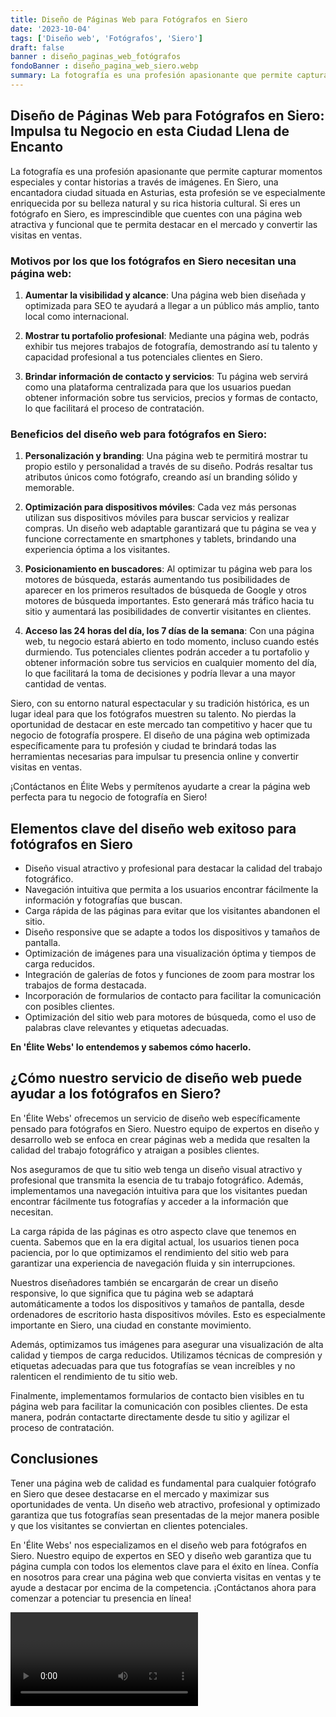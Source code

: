 ```yaml
---
title: Diseño de Páginas Web para Fotógrafos en Siero
date: '2023-10-04'
tags: ['Diseño web', 'Fotógrafos', 'Siero']
draft: false
banner : diseño_paginas_web_fotógrafos
fondoBanner : diseño_pagina_web_siero.webp
summary: La fotografía es una profesión apasionante que permite capturar momentos especiales y contar historias a través de imágenes. En Siero, una encantadora ciudad situada en Asturias, esta profesión se ve especialmente enriquecida por su belleza natural y su rica historia cultural. Si eres un fotógrafo en Siero, es imprescindible que cuentes con una página web atractiva y funcional que te permita destacar en el mercado y convertir las visitas en ventas.
---
```


## **Diseño de Páginas Web para Fotógrafos en Siero: Impulsa tu Negocio en esta Ciudad Llena de Encanto**

La fotografía es una profesión apasionante que permite capturar momentos especiales y contar historias a través de imágenes. En Siero, una encantadora ciudad situada en Asturias, esta profesión se ve especialmente enriquecida por su belleza natural y su rica historia cultural. Si eres un fotógrafo en Siero, es imprescindible que cuentes con una página web atractiva y funcional que te permita destacar en el mercado y convertir las visitas en ventas.

### **Motivos por los que los fotógrafos en Siero necesitan una página web:**

1. **Aumentar la visibilidad y alcance**: Una página web bien diseñada y optimizada para SEO te ayudará a llegar a un público más amplio, tanto local como internacional.

2. **Mostrar tu portafolio profesional**: Mediante una página web, podrás exhibir tus mejores trabajos de fotografía, demostrando así tu talento y capacidad profesional a tus potenciales clientes en Siero.

3. **Brindar información de contacto y servicios**: Tu página web servirá como una plataforma centralizada para que los usuarios puedan obtener información sobre tus servicios, precios y formas de contacto, lo que facilitará el proceso de contratación.

### **Beneficios del diseño web para fotógrafos en Siero:**

1. **Personalización y branding**: Una página web te permitirá mostrar tu propio estilo y personalidad a través de su diseño. Podrás resaltar tus atributos únicos como fotógrafo, creando así un branding sólido y memorable.

2. **Optimización para dispositivos móviles**: Cada vez más personas utilizan sus dispositivos móviles para buscar servicios y realizar compras. Un diseño web adaptable garantizará que tu página se vea y funcione correctamente en smartphones y tablets, brindando una experiencia óptima a los visitantes.

3. **Posicionamiento en buscadores**: Al optimizar tu página web para los motores de búsqueda, estarás aumentando tus posibilidades de aparecer en los primeros resultados de búsqueda de Google y otros motores de búsqueda importantes. Esto generará más tráfico hacia tu sitio y aumentará las posibilidades de convertir visitantes en clientes.

4. **Acceso las 24 horas del día, los 7 días de la semana**: Con una página web, tu negocio estará abierto en todo momento, incluso cuando estés durmiendo. Tus potenciales clientes podrán acceder a tu portafolio y obtener información sobre tus servicios en cualquier momento del día, lo que facilitará la toma de decisiones y podría llevar a una mayor cantidad de ventas.

Siero, con su entorno natural espectacular y su tradición histórica, es un lugar ideal para que los fotógrafos muestren su talento. No pierdas la oportunidad de destacar en este mercado tan competitivo y hacer que tu negocio de fotografía prospere. El diseño de una página web optimizada específicamente para tu profesión y ciudad te brindará todas las herramientas necesarias para impulsar tu presencia online y convertir visitas en ventas.

¡Contáctanos en Élite Webs y permítenos ayudarte a crear la página web perfecta para tu negocio de fotografía en Siero!

<GifSeo />

<Cta />

## Elementos clave del diseño web exitoso para fotógrafos en Siero

- Diseño visual atractivo y profesional para destacar la calidad del trabajo fotográfico.
- Navegación intuitiva que permita a los usuarios encontrar fácilmente la información y fotografías que buscan.
- Carga rápida de las páginas para evitar que los visitantes abandonen el sitio.
- Diseño responsive que se adapte a todos los dispositivos y tamaños de pantalla.
- Optimización de imágenes para una visualización óptima y tiempos de carga reducidos.
- Integración de galerías de fotos y funciones de zoom para mostrar los trabajos de forma destacada.
- Incorporación de formularios de contacto para facilitar la comunicación con posibles clientes.
- Optimización del sitio web para motores de búsqueda, como el uso de palabras clave relevantes y etiquetas adecuadas.

**En 'Élite Webs' lo entendemos y sabemos cómo hacerlo.**

## ¿Cómo nuestro servicio de diseño web puede ayudar a los fotógrafos en Siero?

En 'Élite Webs' ofrecemos un servicio de diseño web específicamente pensado para fotógrafos en Siero. Nuestro equipo de expertos en diseño y desarrollo web se enfoca en crear páginas web a medida que resalten la calidad del trabajo fotográfico y atraigan a posibles clientes.

Nos aseguramos de que tu sitio web tenga un diseño visual atractivo y profesional que transmita la esencia de tu trabajo fotográfico. Además, implementamos una navegación intuitiva para que los visitantes puedan encontrar fácilmente tus fotografías y acceder a la información que necesitan.

La carga rápida de las páginas es otro aspecto clave que tenemos en cuenta. Sabemos que en la era digital actual, los usuarios tienen poca paciencia, por lo que optimizamos el rendimiento del sitio web para garantizar una experiencia de navegación fluida y sin interrupciones.

Nuestros diseñadores también se encargarán de crear un diseño responsive, lo que significa que tu página web se adaptará automáticamente a todos los dispositivos y tamaños de pantalla, desde ordenadores de escritorio hasta dispositivos móviles. Esto es especialmente importante en Siero, una ciudad en constante movimiento.

Además, optimizamos tus imágenes para asegurar una visualización de alta calidad y tiempos de carga reducidos. Utilizamos técnicas de compresión y etiquetas adecuadas para que tus fotografías se vean increíbles y no ralenticen el rendimiento de tu sitio web.

Finalmente, implementamos formularios de contacto bien visibles en tu página web para facilitar la comunicación con posibles clientes. De esta manera, podrán contactarte directamente desde tu sitio y agilizar el proceso de contratación.

## Conclusiones

Tener una página web de calidad es fundamental para cualquier fotógrafo en Siero que desee destacarse en el mercado y maximizar sus oportunidades de venta. Un diseño web atractivo, profesional y optimizado garantiza que tus fotografías sean presentadas de la mejor manera posible y que los visitantes se conviertan en clientes potenciales.

En 'Élite Webs' nos especializamos en el diseño web para fotógrafos en Siero. Nuestro equipo de expertos en SEO y diseño web garantiza que tu página cumpla con todos los elementos clave para el éxito en línea. Confía en nosotros para crear una página web que convierta visitas en ventas y te ayude a destacar por encima de la competencia. ¡Contáctanos ahora para comenzar a potenciar tu presencia en línea!

<Video />

<CtaBot job='Fotógrafos' city='Siero'/>

<Gmaps query='Siero+españa+maps' />